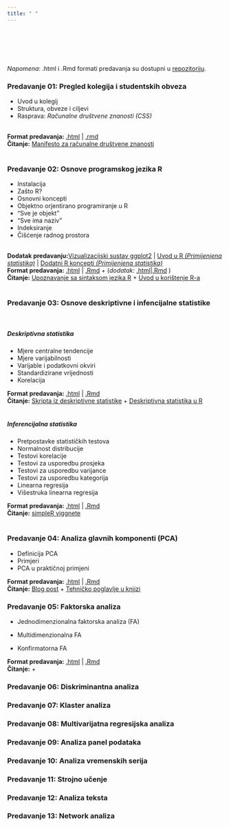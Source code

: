 ```yaml
---
title: " "
---
```

 
<br>
<br>
<br>
<br>

*Napomena*: .html i .Rmd formati predavanja su dostupni u [repozitoriju](https://github.com/lusiki/WebMultiVar).
<br>

### Predavanje 01: Pregled kolegija i studentskih obveza


- Uvod u kolegij
- Struktura, obveze i ciljevi
- Rasprava: *Računalne društvene znanosti (CSS)*

<br>
**Format predavanja:** [.html](https://github.com/lusiki/WebMultiVar/blob/main/Predavanja/01_UVOD.html) | [.rmd](https://github.com/lusiki/WebMultiVar/blob/main/Predavanja/01_UVOD.Rmd)
<br>
**Čitanje:**  [Manifesto za računalne društvene znanosti](http://www.everyaware.eu/resources/publications/Conte-2012.pdf)
<br>
<br>

### Predavanje 02: Osnove programskog jezika R

- Instalacija
- Zašto R?
- Osnovni koncepti
- Objektno orjentirano programiranje u R
- "Sve je objekt"
- "Sve ima naziv"
- Indeksiranje
- Čišćenje radnog prostora

<br>
**Dodatak predavanju:**[Vizualizacijski sustav ggplot2](https://raw.githack.com/lusiki/WebMultiVar/main/Predavanja/02_UVOD-U-R_dodatak.html#1) | [Uvod u R *(Primijenjena statistika)*](https://raw.githack.com/BrbanMiro/WebStatistika/main/Moduli/02_UVOD_U_R_xar.html#1) | [Dodatni R koncepti *(Primijenjena statistika)*](https://raw.githack.com/BrbanMiro/WebStatistika/main/Moduli/02_DODATNI_KONCEPTI_R_xar.html#1)
<br>
**Format predavanja:** [.html](https://github.com/lusiki/WebMultiVar/blob/main/Predavanja/02_UVOD-U-R.html) | [.Rmd](https://github.com/lusiki/WebMultiVar/blob/main/Predavanja/02_UVOD%20U%20R.Rmd) + (*dodatak:* [.html](https://github.com/lusiki/WebMultiVar/blob/main/Predavanja/02_UVOD%20U%20R_dodatak.Rmd)|[.Rmd](https://github.com/lusiki/WebMultiVar/blob/main/Predavanja/02_UVOD-U-R_dodatak.html) )
<br>
**Čitanje:** [Upoznavanje sa sintaksom jezika R](https://www.srce.unizg.hr/files/srce/docs/edu/R/s720_polaznik.pdf) + [Uvod u korištenje R-a](https://cran.r-project.org/doc/contrib/Kasum+Legovic-UvodUr.pdf)
<br>
<br>

### Predavanje 03: Osnove deskriptivne i infencijalne statistike

<br>

##### **Deskriptivna statistika**

- Mjere centralne tendencije
- Mjere varijabilnosti
- Varijable i podatkovni okviri
- Standardizirane vrijednosti
- Korelacija

**Format predavanja:** [.html](https://github.com/lusiki/WebMultiVar/blob/main/Predavanja/03_PONAVLJANJE-DESKRIPTIVNA.html) | [.Rmd](https://github.com/lusiki/WebMultiVar/blob/main/Predavanja/03_PONAVLJANJE%20DESKRIPTIVNA.Rmd) 
<br>
**Čitanje:** [Skripta iz deskriptivne statistike](http://matematika.fkit.hr/novo/statistika_i_vjerojatnost/predavanja/1%20-%20Deskriptivna%20statistika.pdf) + [Deskriptivna statistika u R](https://rcompanion.org/handbook/C_02.html)
<br>
<br>


##### **Inferencijalna statistika**

- Pretpostavke statističkih testova
- Normalnost distribucije
- Testovi korelacije
- Testovi za usporedbu prosjeka
- Testovi za usporedbu varijance
- Testovi za usporedbu kategorija
- Linearna regresija
- Višestruka linearna regresija

**Format predavanja:** [.html](https://github.com/lusiki/WebMultiVar/blob/main/Predavanja/03_PONAVLJANJE-INFERENCIJALNA.html) | [.Rmd](https://github.com/lusiki/WebMultiVar/blob/main/Predavanja/03_PONAVLJANJE%20DESKRIPTIVNA.Rmd) 
<br>
**Čitanje:** [simpleR viggnete](https://cran.r-project.org/doc/contrib/Verzani-SimpleR.pdf)
<br>
<br>


### Predavanje 04: Analiza glavnih komponenti (PCA)

- Definicija PCA
- Primjeri 
- PCA u praktičnoj primjeni


**Format predavanja:** [.html](https://github.com/lusiki/WebMultiVar/blob/main/Predavanja/04_PCA.html) | [.Rmd](https://github.com/lusiki/WebMultiVar/blob/main/Predavanja/04_PCA.Rmd) 
<br>
**Čitanje:** [Blog post](https://towardsdatascience.com/learn-principle-component-analysis-in-r-ddba7c9b1064) + [Tehničko poglavlje u knjizi](http://staff.ustc.edu.cn/~zwp/teach/MVA/abdi-awPCA2010.pdf)


### Predavanje 05: Faktorska analiza

- Jednodimenzionalna faktorska analiza (FA)

- Multidimenzionalna FA

- Konfirmatorna FA


**Format predavanja:** [.html](https://github.com/lusiki/WebMultiVar/blob/main/Predavanja/05_FA.html) | [.Rmd](https://github.com/lusiki/WebMultiVar/blob/main/Predavanja/05_FA.Rmd) 
<br>
**Čitanje:** []() + []()

### Predavanje 06: Diskriminantna analiza



### Predavanje 07: Klaster analiza



### Predavanje 08: Multivarijatna regresijska analiza



### Predavanje 09: Analiza panel podataka



### Predavanje 10: Analiza vremenskih serija



### Predavanje 11: Strojno učenje



### Predavanje 12: Analiza teksta



### Predavanje 13: Network analiza


